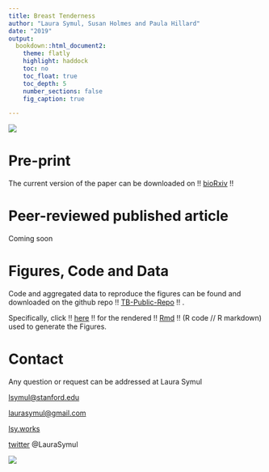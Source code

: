 ```yaml
---
title: Breast Tenderness
author: "Laura Symul, Susan Holmes and Paula Hillard"
date: "2019"
output: 
  bookdown::html_document2: 
    theme: flatly
    highlight: haddock
    toc: no
    toc_float: true
    toc_depth: 5
    number_sections: false
    fig_caption: true

---
```


![](Figures Tables Media/Media/Clue TB icon banner-02.png)



# Pre-print


The current version of the paper can be downloaded on !! [bioRxiv](XXX) !!


# Peer-reviewed published article
Coming soon

# Figures, Code and Data

Code and aggregated data to reproduce the figures can be found and downloaded on the github repo !! [TB-Public-Repo](https://github.com/lasy/TB-Public-Repo) !! .

Specifically, click !! [here](https://lasy.github.io/TB-Public-Repo/Code/Tender_Breasts_FIGURES.html) !! for the rendered  !! [Rmd](https://github.com/lasy/TB-Public-Repo/blob/master/Code/Tender_Breasts_FIGURES.Rmd) !! (R code // R markdown) used to generate the Figures.


# Contact
Any question or request can be addressed at Laura Symul 

[lsymul@stanford.edu](mailto:lsymul@stanford.edu) 

[laurasymul@gmail.com](mailto:laurasymul@gmail.com) 

[lsy.works](http://lsy.works/)

[twitter](https://twitter.com/LauraSymul) @LauraSymul


![](Figures Tables Media/Media/Clue TB icon banner-02.png)


